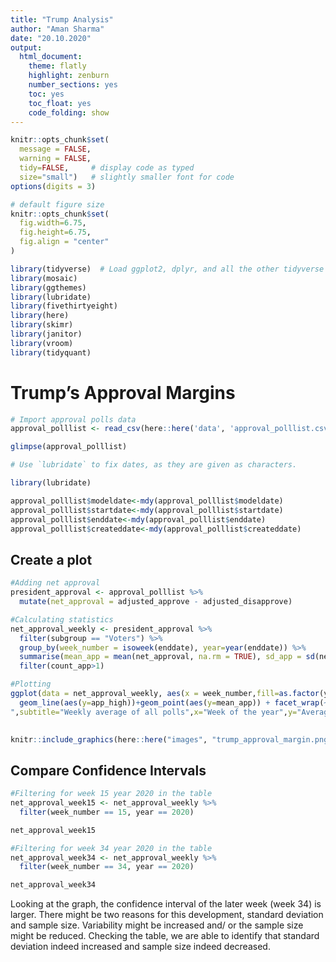 ```yaml
---
title: "Trump Analysis"
author: "Aman Sharma"
date: "20.10.2020"
output:
  html_document:
    theme: flatly
    highlight: zenburn
    number_sections: yes
    toc: yes
    toc_float: yes
    code_folding: show
---
```


```r
knitr::opts_chunk$set(
  message = FALSE, 
  warning = FALSE, 
  tidy=FALSE,     # display code as typed
  size="small")   # slightly smaller font for code
options(digits = 3)

# default figure size
knitr::opts_chunk$set(
  fig.width=6.75, 
  fig.height=6.75,
  fig.align = "center"
)
```


```r
library(tidyverse)  # Load ggplot2, dplyr, and all the other tidyverse packages
library(mosaic)
library(ggthemes)
library(lubridate)
library(fivethirtyeight)
library(here)
library(skimr)
library(janitor)
library(vroom)
library(tidyquant)
```



# Trump's Approval Margins

```r
# Import approval polls data
approval_polllist <- read_csv(here::here('data', 'approval_polllist.csv'))

glimpse(approval_polllist)

# Use `lubridate` to fix dates, as they are given as characters.

library(lubridate)

approval_polllist$modeldate<-mdy(approval_polllist$modeldate)
approval_polllist$startdate<-mdy(approval_polllist$startdate)
approval_polllist$enddate<-mdy(approval_polllist$enddate)
approval_polllist$createddate<-mdy(approval_polllist$createddate)

```

## Create a plot

```r
#Adding net approval
president_approval <- approval_polllist %>%
  mutate(net_approval = adjusted_approve - adjusted_disapprove)

#Calculating statistics
net_approval_weekly <- president_approval %>%
  filter(subgroup == "Voters") %>%
  group_by(week_number = isoweek(enddate), year=year(enddate)) %>% 
  summarise(mean_app = mean(net_approval, na.rm = TRUE), sd_app = sd(net_approval, na.rm = TRUE), count_app = n(), se_app = sd_app / sqrt(count_app), t_critical = qt(0.975, count_app-1) , margin_of_error = t_critical * se_app, app_low = mean_app - margin_of_error, app_high = mean_app + margin_of_error) %>%
  filter(count_app>1)

#Plotting
ggplot(data = net_approval_weekly, aes(x = week_number,fill=as.factor(year))) + scale_fill_manual(values = c("red","#a1d99b","#66FFFF","#d4b9da")) + geom_line(aes(y=app_low))+geom_line(aes(y=mean_app)) + 
  geom_line(aes(y=app_high))+geom_point(aes(y=mean_app)) + facet_wrap(~year) + geom_ribbon(aes(ymin=app_low,ymax=app_high),alpha=0.3)  + geom_hline(yintercept=0, size=1.0, color="orange") + scale_y_continuous(breaks=c(-20,-17.5,-15,-12.5,-10,-7.5,-5,-2.5,0,2.5,5.0,7.5)) + scale_x_continuous(breaks=c(0, 13,26,39,52)) + labs(title="Estimating Net Approval (approve-disapprove) for Donald Trump
",subtitle="Weekly average of all polls",x="Week of the year",y="Average net approval (%)") + theme(text = element_text(size = 11),legend.position = "none", panel.background = element_rect(fill = "white", colour = "white", size = 0.5, linetype = "solid"), panel.grid.major = element_line(size = 0.5, linetype = 'solid', colour = "light grey"), panel.grid.minor = element_line(size = 0.5, linetype = 'solid', colour = " light grey"))
    

```

```r
knitr::include_graphics(here::here("images", "trump_approval_margin.png"), error = FALSE)
```

## Compare Confidence Intervals

```r

#Filtering for week 15 year 2020 in the table
net_approval_week15 <- net_approval_weekly %>%
  filter(week_number == 15, year == 2020)

net_approval_week15

#Filtering for week 34 year 2020 in the table
net_approval_week34 <- net_approval_weekly %>%
  filter(week_number == 34, year == 2020)

net_approval_week34

```
Looking at the graph, the confidence interval of the later week (week 34) is larger. There might be two reasons for this development, standard deviation and sample size. Variability might be increased and/ or the sample size might be reduced. Checking the table, we are able to identify that standard deviation indeed increased and sample size indeed decreased. 

